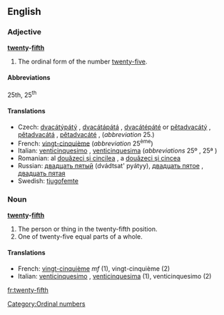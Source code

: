 ==English==

===Adjective===
'''[[twenty]]-[[fifth]]'''

# The ordinal form of the number [[twenty-five]].

====Abbreviations====
25th, 25<sup>th</sup>

====Translations====
*Czech: [[dvacátýpátý]] {{m}}, [[dvacátápátá]] {{f}}, [[dvacátépáté]] {{n}} or [[pětadvacátý]] {{m}}, [[pětadvacátá]] {{f}}, [[pětadvacáté]] {{n}}, (''abbreviation'' 25.)
*French: [[vingt-cinquième]] (''abbreviation'' 25<sup>ème</sup>)
*Italian: [[venticinquesimo]] {{m}}, [[venticinquesima]] {{f}} (''abbreviations'' 25º {{m}}, 25ª {{f}})
*Romanian: al [[douăzeci şi cincilea]] {{m}}, a [[douăzeci şi cincea]] {{f}}
*Russian: [[двадцать пятый]] {{m}} (dvádtsat' pyátyy),  [[двадцать пятое]] {{n}},  [[двадцать пятая]] {{f}}
*Swedish: [[tjugofemte]]

===Noun===
'''[[twenty]]-[[fifth]]'''

# The person or thing in the twenty-fifth position.
# One of twenty-five equal parts of a whole.

====Translations====
*French: [[vingt-cinquième]] ''mf'' (1), vingt-cinquième {{m}} (2)
*Italian: [[venticinquesimo]] {{m}}, [[venticinquesima]] {{f}} (1), venticinquesimo {{m}} (2)

[[Category:Ordinal numbers]]

[[fr:twenty-fifth]]